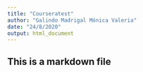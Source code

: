 ```yaml
---
title: "Courseratest"
author: "Galindo Madrigal Mónica Valeria"
date: "24/8/2020"
output: html_document
---
```


## This is a markdown file